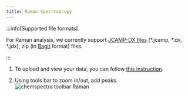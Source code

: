```yaml
---
title: Raman Spectroscopy
---
```


:::info[Supported file formats]

For Raman analysis, we currently support [JCAMP-DX files](https://iupac.org/what-we-do/digital-standards/jcamp-dx/) (\*.jcamp, \*.dx, \*.jdx), zip (in [BagIt](https://en.wikipedia.org/wiki/BagIt) format) files.

:::

1. To upload and view your data, you can follow [this instruction](../chemspectra#using-chemspectra).

2. Using tools bar to zoom in/out, add peaks.
   ![chemspectra toolbar Raman](/img/chemspectra/raman/chemspectra_raman.png)
